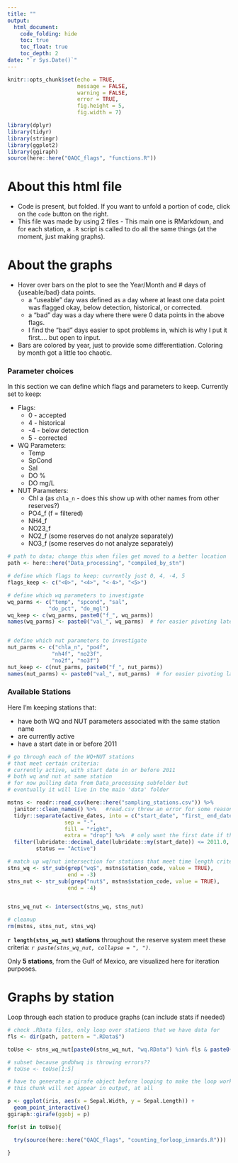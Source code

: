 ```yaml
---
title: ""
output: 
  html_document:
    code_folding: hide
    toc: true
    toc_float: true
    toc_depth: 2
date: "`r Sys.Date()`"
---
```


```r
knitr::opts_chunk$set(echo = TRUE,
                      message = FALSE,
                      warning = FALSE,
                      error = TRUE,
                      fig.height = 5,
                      fig.width = 7)

library(dplyr)
library(tidyr)
library(stringr)
library(ggplot2)
library(ggiraph)
source(here::here("QAQC_flags", "functions.R"))
```

# About this html file  

-  Code is present, but folded. If you want to unfold a portion of code, click on the `code` button on the right.  
-  This file was made by using 2 files - This main one is RMarkdown, and for each station, a `.R` script is called to do all the same things (at the moment, just making graphs).      


# About the graphs  

-  Hover over bars on the plot to see the Year/Month and # days of {useable/bad} data points.  
    -  a "useable" day was defined as a day where at least one data point was flagged okay, below detection, historical, or corrected.  
    -  a "bad" day was a day where there were 0 data points in the above flags.  
    -  I find the "bad" days easier to spot problems in, which is why I put it first.... but open to input.  
-  Bars are colored by year, just to provide some differentiation. Coloring by month got a little too chaotic.  



### Parameter choices  

In this section we can define which flags and parameters to keep. Currently set to keep:  

-  Flags:  
    -  0 - accepted  
    -  4 - historical  
    -  -4 - below detection  
    -  5 - corrected  
-  WQ Parameters:  
    -  Temp  
    -  SpCond  
    -  Sal  
    -  DO %  
    -  DO mg/L  
-  NUT Parameters:  
    -  Chl a (as `chla_n` - does this show up with other names from other reserves?)  
    -  PO4_f (f = filtered)  
    -  NH4_f  
    -  NO23_f  
    -  NO2_f  (some reserves do not analyze separately)  
    -  NO3_f  (some reserves do not analyze separately)  

```r
# path to data; change this when files get moved to a better location
path <- here::here("Data_processing", "compiled_by_stn")
```

```r
# define which flags to keep: currently just 0, 4, -4, 5
flags_keep <- c("<0>", "<4>", "<-4>", "<5>")

# define which wq parameters to investigate
wq_parms <- c("temp", "spcond", "sal",
             "do_pct", "do_mgl")
wq_keep <- c(wq_parms, paste0("f_", wq_parms))
names(wq_parms) <- paste0("val_", wq_parms)  # for easier pivoting later


# define which nut parameters to investigate
nut_parms <- c("chla_n", "po4f", 
              "nh4f", "no23f", 
              "no2f", "no3f")
nut_keep <- c(nut_parms, paste0("f_", nut_parms))
names(nut_parms) <- paste0("val_", nut_parms)  # for easier pivoting later

```

### Available Stations  

Here I'm keeping stations that:  

-  have both WQ and NUT parameters associated with the same station name  
-  are currently active  
-  have a start date in or before 2011  

```r
# go through each of the WQ+NUT stations
# that meet certain criteria:
# currently active, with start date in or before 2011
# both wq and nut at same station
# for now pulling data from Data_processing subfolder but 
# eventually it will live in the main 'data' folder

mstns <- readr::read_csv(here::here("sampling_stations.csv")) %>%
  janitor::clean_names() %>%   #read.csv threw an error for some reason
  tidyr::separate(active_dates, into = c("start_date", "first_ end_date"),
                  sep = "-",
                  fill = "right",
                  extra = "drop") %>%  # only want the first date if there are multiples
  filter(lubridate::decimal_date(lubridate::my(start_date)) <= 2011.0,
         status == "Active")

# match up wq/nut intersection for stations that meet time length criteria
stns_wq <- str_sub(grep("wq$", mstns$station_code, value = TRUE),
                   end = -3)
stns_nut <- str_sub(grep("nut$", mstns$station_code, value = TRUE),
                   end = -4)


stns_wq_nut <- intersect(stns_wq, stns_nut)

# cleanup  
rm(mstns, stns_nut, stns_wq)
```

**`r length(stns_wq_nut)` stations** throughout the reserve system meet these criteria:  *`r paste(stns_wq_nut, collapse = ", ")`*.  

Only **5 stations**, from the Gulf of Mexico, are visualized here for iteration purposes.  




# Graphs by station  

Loop through each station to produce graphs (can include stats if needed)  

```r
# check .RData files, only loop over stations that we have data for
fls <- dir(path, pattern = ".RData$")

toUse <- stns_wq_nut[paste0(stns_wq_nut, "wq.RData") %in% fls & paste0(stns_wq_nut, "nut.RData") %in% fls]

# subset because gndbhwq is throwing errors??
# toUse <- toUse[1:5]
```

```r
# have to generate a girafe object before looping to make the loop work
# this chunk will not appear in output, at all

p <- ggplot(iris, aes(x = Sepal.Width, y = Sepal.Length)) +
  geom_point_interactive()
ggiraph::girafe(ggobj = p)
```


```r
for(st in toUse){

  try(source(here::here("QAQC_flags", "counting_forloop_innards.R")))

}
```

